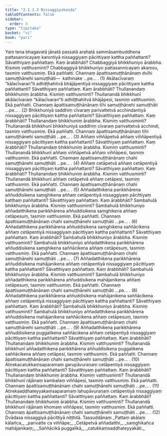 ```yaml
---
title: "2.1.1.3 Nissaggiyakaṇḍa"
tableOfContents: false
sidebar:
  order: 3
type: "tipitaka"
basket: "vi"
book: "pari"
---
```



<DynamicBreadcrumb />

<Division number="217" book="pari" bookNo="5" page="103">

<Paragraph number="703" book="pari">
Yaṃ tena bhagavatā jānatā passatā arahatā sammāsambuddhena pattasannicayaṃ karontiyā nissaggiyaṃ pācittiyaṃ kattha paññattanti? Sāvatthiyaṃ paññattaṃ. Kaṃ ārabbhāti? Chabbaggiyā bhikkhuniyo ārabbha. Kismiṃ vatthusminti? Chabbaggiyā bhikkhuniyo pattasannicayaṃ akaṃsu, tasmiṃ vatthusmiṃ. Ekā paññatti. Channaṃ āpattisamuṭṭhānānaṃ dvīhi samuṭṭhānehi samuṭṭhāti—  kathinake …pe… . (1)
</Paragraph>

<Paragraph number="704" book="pari">
Akālacīvaraṃ “kālacīvaran”ti adhiṭṭhahitvā bhājāpentiyā nissaggiyaṃ pācittiyaṃ kattha paññattanti? Sāvatthiyaṃ paññattaṃ. Kaṃ ārabbhāti? Thullanandaṃ bhikkhuniṃ ārabbha. Kismiṃ vatthusminti? Thullanandā bhikkhunī akālacīvaraṃ “kālacīvaran”ti adhiṭṭhahitvā bhājāpesi, tasmiṃ vatthusmiṃ. Ekā paññatti. Channaṃ āpattisamuṭṭhānānaṃ tīhi samuṭṭhānehi samuṭṭhāti …pe… . (2)
</Paragraph>

<Paragraph number="705" book="pari">
Bhikkhuniyā saddhiṃ cīvaraṃ parivattetvā acchindantiyā nissaggiyaṃ pācittiyaṃ kattha paññattanti? Sāvatthiyaṃ paññattaṃ. Kaṃ ārabbhāti? Thullanandaṃ bhikkhuniṃ ārabbha. Kismiṃ vatthusminti? Thullanandā bhikkhunī bhikkhuniyā saddhiṃ cīvaraṃ parivattetvā acchindi, tasmiṃ vatthusmiṃ. Ekā paññatti. Channaṃ āpattisamuṭṭhānānaṃ tīhi samuṭṭhānehi samuṭṭhāti …pe… . (3)
</Paragraph>

<Paragraph number="706" book="pari">
Aññaṃ viññāpetvā aññaṃ viññāpentiyā nissaggiyaṃ pācittiyaṃ kattha paññattanti? Sāvatthiyaṃ paññattaṃ. Kaṃ ārabbhāti? Thullanandaṃ bhikkhuniṃ ārabbha. Kismiṃ vatthusminti? Thullanandā bhikkhunī aññaṃ viññāpetvā aññaṃ viññāpesi, tasmiṃ vatthusmiṃ. Ekā paññatti. Channaṃ āpattisamuṭṭhānānaṃ chahi samuṭṭhānehi samuṭṭhāti …pe… . (4)
</Paragraph>

<Paragraph number="707" book="pari">
Aññaṃ cetāpetvā aññaṃ cetāpentiyā nissaggiyaṃ pācittiyaṃ kattha paññattanti? Sāvatthiyaṃ paññattaṃ. Kaṃ ārabbhāti? Thullanandaṃ bhikkhuniṃ ārabbha. Kismiṃ vatthusminti? Thullanandā bhikkhunī aññaṃ cetāpetvā aññaṃ cetāpesi, tasmiṃ vatthusmiṃ. Ekā paññatti. Channaṃ āpattisamuṭṭhānānaṃ chahi samuṭṭhānehi samuṭṭhāti …pe… . (5)
</Paragraph>

<Paragraph number="708" book="pari">
Aññadatthikena parikkhārena aññuddisikena saṃghikena aññaṃ cetāpentiyā nissaggiyaṃ pācittiyaṃ katthaṃ paññattanti? Sāvatthiyaṃ paññattaṃ. Kaṃ ārabbhāti? Sambahulā bhikkhuniyo ārabbha. Kismiṃ vatthusminti? Sambahulā bhikkhuniyo aññadatthikena parikkhārena aññuddisikena saṃghikena aññaṃ cetāpesuṃ, tasmiṃ vatthusmiṃ. Ekā paññatti. Channaṃ āpattisamuṭṭhānānaṃ chahi samuṭṭhānehi samuṭṭhāti …pe… . (6)
</Paragraph>

<Paragraph number="709" book="pari">
Aññadatthikena parikkhārena aññuddisikena saṃghikena saññācikena aññaṃ cetāpentiyā nissaggiyaṃ pācittiyaṃ kattha paññattanti? Sāvatthiyaṃ paññattaṃ. Kaṃ ārabbhāti? Sambahulā bhikkhuniyo ārabbha. Kismiṃ vatthusminti? Sambahulā bhikkhuniyo aññadatthikena parikkhārena aññuddisikena saṃghikena saññācikena aññaṃ cetāpesuṃ, tasmiṃ vatthusmiṃ. Ekā paññatti. Channaṃ āpattisamuṭṭhānānaṃ chahi samuṭṭhānehi samuṭṭhāti …pe… . (7)
</Paragraph>

<Paragraph number="710" book="pari">
Aññadatthikena parikkhārena aññuddisikena mahājanikena aññaṃ cetāpentiyā nissaggiyaṃ pācittiyaṃ kattha paññattanti? Sāvatthiyaṃ paññattaṃ. Kaṃ ārabbhāti? Sambahulā bhikkhuniyo ārabbha. Kismiṃ vatthusminti? Sambahulā bhikkhuniyo aññadatthikena parikkhārena aññuddisikena mahājanikena aññaṃ cetāpesuṃ, tasmiṃ vatthusmiṃ. Ekā paññatti. Channaṃ āpattisamuṭṭhānānaṃ chahi samuṭṭhānehi samuṭṭhāti …pe… . (8)
</Paragraph>

<Paragraph number="711" book="pari">
Aññadatthikena parikkhārena aññuddisikena mahājanikena saññācikena aññaṃ cetāpentiyā nissaggiyaṃ pācittiyaṃ kattha paññattanti? Sāvatthiyaṃ paññattaṃ. Kaṃ ārabbhāti? Sambahulā bhikkhuniyo ārabbha. Kismiṃ vatthusminti? Sambahulā bhikkhuniyo aññadatthikena parikkhārena aññuddisikena mahājanikena saññācikena aññaṃ cetāpesuṃ, tasmiṃ vatthusmiṃ. Ekā paññatti. Channaṃ āpattisamuṭṭhānānaṃ chahi samuṭṭhānehi samuṭṭhāti …pe… . (9)
</Paragraph>

<Paragraph number="712" book="pari">
Aññadatthikena parikkhārena aññuddisikena puggalikena saññācikena aññaṃ cetāpentiyā nissaggiyaṃ pācittiyaṃ kattha paññattanti? Sāvatthiyaṃ paññattaṃ. Kaṃ ārabbhāti? Thullanandaṃ bhikkhuniṃ ārabbha. Kismiṃ vatthusminti? Thullanandā bhikkhunī aññadatthikena parikkhārena aññuddisikena puggalikena saññācikena aññaṃ cetāpesi, tasmiṃ vatthusmiṃ. Ekā paññatti. Channaṃ āpattisamuṭṭhānānaṃ chahi samuṭṭhānehi samuṭṭhāti …pe… . (10)
</Paragraph>

<Paragraph number="713" book="pari">
Atirekacatukkaṃsaparamaṃ garupāvuraṇaṃ cetāpentiyā nissaggiyaṃ pācittiyaṃ kattha paññattanti? Sāvatthiyaṃ paññattaṃ. Kaṃ ārabbhāti? Thullanandaṃ bhikkhuniṃ ārabbha. Kismiṃ vatthusminti? Thullanandā bhikkhunī rājānaṃ kambalaṃ viññāpesi, tasmiṃ vatthusmiṃ. Ekā paññatti. Channaṃ āpattisamuṭṭhānānaṃ chahi samuṭṭhānehi samuṭṭhāti …pe… . (11)
</Paragraph>

<Paragraph number="714" book="pari">
Atirekaaḍḍhateyyakaṃsaparamaṃ lahupāvuraṇaṃ cetāpentiyā nissaggiyaṃ pācittiyaṃ kattha paññattanti? Sāvatthiyaṃ paññattaṃ. Kaṃ ārabbhāti? Thullanandaṃ bhikkhuniṃ ārabbha. Kismiṃ vatthusminti? Thullanandā bhikkhunī rājānaṃ khomaṃ viññāpesi, tasmiṃ vatthusmiṃ. Ekā paññatti. Channaṃ āpattisamuṭṭhānānaṃ chahi samuṭṭhānehi samuṭṭhāti …pe… . (12)

</Paragraph>
</Division>

<Paragraph number="715" type="center" book="pari">
Dvādasa nissaggiyā pācittiyā niṭṭhitā.



</Paragraph>

<Paragraph number="716" type="center" book="pari">
Tassuddānaṃ


</Paragraph>

<Paragraph number="717" type="verses" book="pari">
_Pattaṃ akālaṃ kālañca,_  
_parivatte ca viññāpe;_  
_Cetāpetvā aññadatthi,_  
_saṃghikañca mahājanikaṃ;_  
_Saññācikā puggalikā,_  
_catukkaṃsaḍḍhateyyakāti._
</Paragraph>